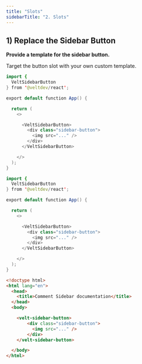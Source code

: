 ```yaml
---
title: "Slots"
sidebarTitle: "2. Slots"
---
```


## 1) Replace the Sidebar Button

**Provide a template for the sidebar button.**

Target the button slot with your own custom template.

<RequestExample>

```java React
import {
  VeltSidebarButton
} from '@veltdev/react';

export default function App() {

  return (
    <>

      <VeltSidebarButton>
        <div class="sidebar-button">
          <img src="..." />
        </div>
      </VeltSidebarButton>

    </>
  );
}
```
```java Next.js
import {
  VeltSidebarButton
} from '@veltdev/react';

export default function App() {

  return (
    <>

      <VeltSidebarButton>
        <div class="sidebar-button">
          <img src="..." />
        </div>
      </VeltSidebarButton>

    </>
  );
}
```
```html HTML
<!doctype html>
<html lang="en">
  <head>
    <title>Comment Sidebar documentation</title>
  </head>
  <body>

    <velt-sidebar-button>
        <div class="sidebar-button">
          <img src="..." />
        </div>
    </velt-sidebar-button>

  </body>
</html>
```
</RequestExample>